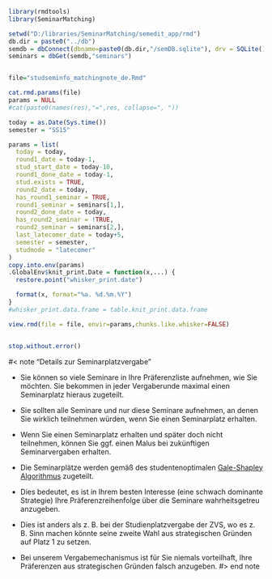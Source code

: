 
```r
library(rmdtools)
library(SeminarMatching)

setwd("D:/libraries/SeminarMatching/semedit_app/rmd")
db.dir = paste0("../db")
semdb = dbConnect(dbname=paste0(db.dir,"/semDB.sqlite"), drv = SQLite())
seminars = dbGet(semdb,"seminars")


file="studseminfo_matchingnote_de.Rmd"

cat.rmd.params(file)
params = NULL
#cat(paste0(names(res),"=",res, collapse=", "))

today = as.Date(Sys.time())
semester = "SS15"

params = list(
  today = today,
  round1_date = today-1,  
  stud_start_date = today-10,
  round1_done_date = today-1,
  stud.exists = TRUE,
  round2_date = today,
  has_round1_seminar = TRUE,
  round1_seminar = seminars[1,],
  round2_done_date = today,
  has_round2_seminar = !TRUE,
  round2_seminar = seminars[2,],
  last_latecomer_date = today+5,
  semester = semester,
  studmode = "latecomer"
)
copy.into.env(params)
.GlobalEnv$knit_print.Date = function(x,...) {
  restore.point("whisker_print.date")

  format(x, format="%a. %d.%m.%Y")
}
#whisker_print.data.frame = table.knit_print.data.frame

view.rmd(file = file, envir=params,chunks.like.whisker=FALSE)


stop.without.error()
```

<!-- START -->

#< note "Details zur Seminarplatzvergabe"

- Sie können so viele Seminare in Ihre Präferenzliste aufnehmen, wie Sie möchten. Sie bekommen in jeder Vergaberunde maximal einen Seminarplatz hieraus zugeteilt.

- Sie sollten alle Seminare und nur diese Seminare aufnehmen, an denen Sie wirklich teilnehmen würden, wenn Sie einen Seminarplatz erhalten.

- Wenn Sie einen Seminarplatz erhalten und später doch nicht teilnehmen, können Sie ggf. einen Malus bei zukünftigen Seminarvergaben erhalten.

- Die Seminarplätze werden gemäß des studentenoptimalen <a href="https://en.wikipedia.org/wiki/Stable_marriage_problem" target="_blank">Gale-Shapley Algorithmus</a> zugeteilt.

- Dies bedeutet, es ist in Ihrem besten Interesse
(eine schwach dominante Strategie) Ihre
Präferenzreihenfolge über die Seminare
wahrheitsgetreu anzugeben.

- Dies ist anders als z. B. bei der Studienplatzvergabe der ZVS, wo es z. B. Sinn machen könnte seine zweite Wahl aus strategischen Gründen auf Platz 1 zu setzen.

- Bei unserem Vergabemechanismus ist für Sie niemals vorteilhaft, Ihre Präferenzen aus strategischen Gründen falsch anzugeben.
#> end note
